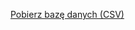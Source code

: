 <p class="text-center my-5">
  <a href="assets/dist/db_countries_risk_pl.csv" class="btn btn-primary">Pobierz bazę danych (CSV)</a>
</p>
